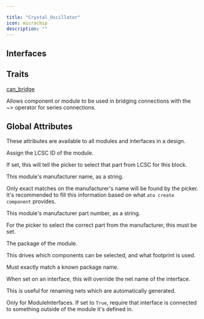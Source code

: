 ```yaml
---

title: "Crystal_Oscillator"
icon: microchip
description: ""
---
```



## Interfaces

<ParamField path='crystal' type='string'>
</ParamField>

<ParamField path='capacitors' type='string'>
</ParamField>

<ParamField path='current_limiting_resistor' type='string'>
</ParamField>

<ParamField path='xtal_if' type='string'>
</ParamField>


## Traits

[can_bridge](/atopile/api-reference/traits/can-bridge)

Allows component or module to be used in bridging connections with the ~> operator for series connections.


## Global Attributes

These attributes are available to all modules and interfaces in a design.

<ParamField path='lcsc_id' type='string'>

Assign the LCSC ID of the module.

If set, this will tell the picker to select that part from LCSC for this block.
</ParamField>

<ParamField path='manufacturer' type='string'>

This module's manufacturer name, as a string.

Only exact matches on the manufacturer's name will be found by the picker.
It's recommended to fill this information based on what `ato create component`
provides.
</ParamField>

<ParamField path='mpn' type='string'>

This module's manufacturer part number, as a string.

For the picker to select the correct part from the manufacturer,
this must be set.
</ParamField>

<ParamField path='package' type='string'>

The package of the module.

This drives which components can be selected, and what footprint is used.

Must exactly match a known package name.
</ParamField>

<ParamField path='exclude_from_bom' type='string'>
</ParamField>

<ParamField path='override_net_name' type='string'>

When set on an interface, this will override the net name of the interface.

This is useful for renaming nets which are automatically generated.
</ParamField>

<ParamField path='required' type='string'>

Only for ModuleInterfaces.
If set to `True`, require that interface is connected to something outside
of the module it's defined in.
</ParamField>

